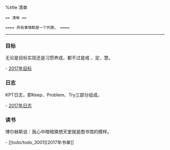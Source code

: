 
%title 清单

 == 清单 ==

 ==== 所有事情都是一个列表。 ====

----

=== 目标 ===

无论是目标实现还是习惯养成，都不过是戒 、定、慧。

- [[todo/todo_1001|2017年目标]]

=== 日志 ===

KPT日志，即Keep、Problem、Try三部分组成。

- [[todo/todo_2001|2017年日志]]	

=== 读书 ===

博尔赫斯说：我心中暗暗猜想天堂就是图书馆的模样。

- [[todo/todo_3001][2017年书单]]
